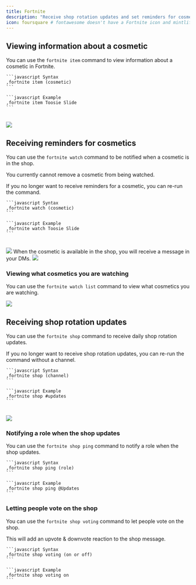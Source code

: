 ```yaml
---
title: Fortnite
description: "Receive shop rotation updates and set reminders for cosmetics."
icon: foursquare # fontawesome doesn't have a Fortnite icon and mintlify doesn't support custom svg icons -_-
---
```


## Viewing information about a cosmetic

You can use the `fortnite item` command to view information about a cosmetic in Fortnite.

<CodeGroup>
    
    ```javascript Syntax
    ,fortnite item (cosmetic)
    ```
    
    ```javascript Example
    ,fortnite item Toosie Slide
    ```

</CodeGroup>
<br />
<Frame>
    <img src="/images/integrations/fortnite/item.png" />
</Frame>

## Receiving reminders for cosmetics

You can use the `fortnite watch` command to be notified when a cosmetic is in the shop.

<Warning>You currently cannot remove a cosmetic from being watched.</Warning>

<Info>If you no longer want to receive reminders for a cosmetic, you can re-run the command.</Info>
<CodeGroup>
    
    ```javascript Syntax
    ,fortnite watch (cosmetic)
    ```
    
    ```javascript Example
    ,fortnite watch Toosie Slide
    ```

</CodeGroup>
<br />
<Frame>
    <img src="/images/integrations/fortnite/watch.png" />
</Frame>
When the cosmetic is available in the shop, you will receive a message in your DMs.
<Frame>
    <img src="/images/integrations/fortnite/watch/notification.png" />
</Frame>

### Viewing what cosmetics you are watching

You can use the `fortnite watch list` command to view what cosmetics you are watching.

<Frame>
  <img src="/images/integrations/fortnite/watch/list.png" />
</Frame>

## Receiving shop rotation updates

You can use the `fortnite shop` command to receive daily shop rotation updates.

<Info>
  If you no longer want to receive shop rotation updates, you can re-run the
  command without a channel.
</Info>

<CodeGroup>
    
    ```javascript Syntax
    ,fortnite shop (channel)
    ```
    
    ```javascript Example
    ,fortnite shop #updates
    ```

</CodeGroup>
<br />
<Frame>
    <img src="/images/integrations/fortnite/shop.png" />
</Frame>

### Notifying a role when the shop updates

You can use the `fortnite shop ping` command to notify a role when the shop updates.

<CodeGroup>
    
    ```javascript Syntax
    ,fortnite shop ping (role)
    ```
    
    ```javascript Example
    ,fortnite shop ping @Updates
    ```

</CodeGroup>

### Letting people vote on the shop

You can use the `fortnite shop voting` command to let people vote on the shop.

<Info>This will add an upvote & downvote reaction to the shop message.</Info>
<CodeGroup>
    
    ```javascript Syntax
    ,fortnite shop voting (on or off)
    ```
    
    ```javascript Example
    ,fortnite shop voting on
    ```

</CodeGroup>
